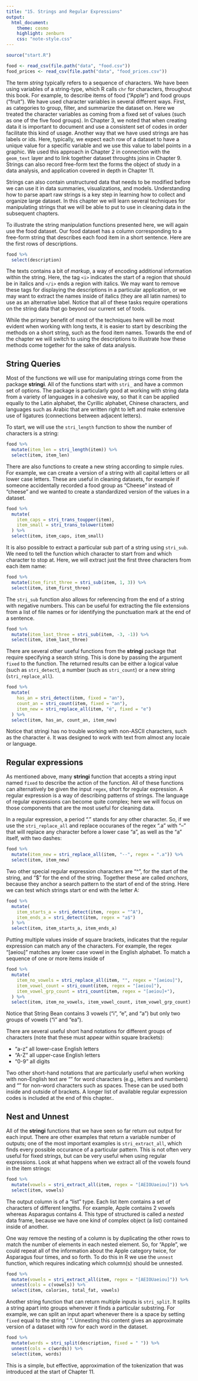```yaml
---
title: "15. Strings and Regular Expressions"
output:
  html_document:
    theme: cosmo
    highlight: zenburn
    css: "note-style.css"
---
```


```r
source("start.R")

food <- read_csv(file.path("data", "food.csv"))
food_prices <- read_csv(file.path("data", "food_prices.csv"))
```


The term *string* typically refers to a sequence of characters. We have
been using variables of a string-type, which R calls `chr` for characters, throughout this
book. For example, to describe items of food ("Apple") and food groups ("fruit"). We have
used character variables in several different ways. First, as categories to group, filter, and
summarize the dataset on. Here we treated the character variables as coming from a fixed set
of values (such as one of the five food groups). In Chapter 3, we noted that when creating
data it is important to document and use a consistent set of codes in order facilitate this
kind of usage. Another way that we have used strings are has labels or ids. Here, typically, we
expect each row of a dataset to have a unique value for a specific variable and we use this
value to label points in a graphic. We used this approach in Chapter 2 in connection with the
`geom_text` layer and to link together dataset throughts joins in Chapter 9. Strings
can also record free-form text the forms the object of study in a data analysis,
and application covered in depth in Chapter 11.

Strings can also contain unstructured data that needs to be modified before we
can use it in data summaries, visualizations, and models. Understanding how to
parse apart raw strings is a key step in learning how to collect and organize
large dataset. In this chapter we will learn several techniques for manipulating
strings that we will be able to put to use in cleaning data in the subsequent
chapters.

To illustrate the string manipulation functions presented here, we will again
use the food dataset. Our food dataset has a column corresponding
to a free-form string that describes each food item in a short sentence. Here
are the first rows of descriptions.

```r
food %>%
  select(description)
```

The texts contains a bit of *markup*, a way of encoding additional
information within the string. Here, the tag `<i>` indicates the start of a
region that should be in italics and `</i>` ends a region with italics. We may
want to remove these tags for displaying the descriptions in a particular
application, or we may want to extract the names inside of italics (they are
all latin names) to use as an alternative label. Notice that all of these tasks
require operations on the string data that go beyond our current set of tools.

While the primary benefit of most of the techniques here will be most evident
when working with long texts, it is easier to start by describing the methods on
a short string, such as the food item names. Towards the end of the chapter we
will switch to using the descriptions to illustrate how these methods come
together for the sake of data analysis.

## String Queries

Most of the functions we will use for manipulating strings come from the package **stringi**.
All of the functions start with `stri_` and have a common set of options. The package is
particularly good at working with string data from a variety of languages in a cohesive way,
so that it can be applied equally to the Latin alphabet, the Cyrillic alphabet, Chinese
characters, and languages such as Arabic that are written right to left and make extensive
use of ligatures (connections between adjacent letters).

To start, we will use the `stri_length` function to show the number of characters is a
string:

```r
food %>%
  mutate(item_len = stri_length(item)) %>%
  select(item, item_len)
```

There are also functions to create a new string according to simple rules. For
example, we can create a version of a string with all capital letters or all
lower case letters. These are useful in cleaning datasets, for example if someone
accidentally recorded a food group as "Cheese" instead of "cheese" and we wanted
to create a standardized version of the values in a dataset.

```r
food %>%
  mutate(
    item_caps = stri_trans_toupper(item),
    item_small = stri_trans_tolower(item)
  ) %>%
  select(item, item_caps, item_small)
```

It is also possible to extract a particular sub part of a string using `stri_sub`.
We need to tell the function which character to start from and which character to
stop at. Here, we will extract just the first three characters from each item
name:

```r
food %>%
  mutate(item_first_three = stri_sub(item, 1, 3)) %>%
  select(item, item_first_three)
```

The `stri_sub` function also allows for referencing from the end of a string
with negative numbers. This can be useful for extracting the file extensions from
a list of file names or for identifying the punctuation mark at the end of a sentence.

```r
food %>%
  mutate(item_last_three = stri_sub(item, -3, -1)) %>%
  select(item, item_last_three)
```

There are several other useful functions from the **stringi** package that require
specifying a search string. This is done by passing the argument `fixed` to the
function. The returned results can be either a logical value (such as `stri_detect`),
a number (such as `stri_count`) or a new string (`stri_replace_all`).

```r
food %>%
  mutate(
    has_an = stri_detect(item, fixed = "an"),
    count_an = stri_count(item, fixed = "an"),
    item_new = stri_replace_all(item, "ë", fixed = "e")
  ) %>%
  select(item, has_an, count_an, item_new)
```

Notice that stringi has no trouble working with non-ASCII characters, such as the
character `ë`. It was designed to work with text from almost any locale or language.

## Regular expressions

As mentioned above, many **stringi** function that accepts a string input named
`fixed` to describe the action of the function. All of these functions can
alternatively be given the input `regex`, short for regular expression. A regular
expression is a way of describing patterns of strings. The language of regular
expressions can become quite complex; here we will focus on those components that
are the most useful for cleaning data.

In a regular expression, a period "." stands for any other character. So, if
we use the `stri_replace_all` and replace occuranes of the regex ".a" with "--"
that will replace any character before a lower case "a", as well as the "a"
itself, with two dashes:

```r
food %>%
  mutate(item_new = stri_replace_all(item, "--", regex = ".a")) %>%
  select(item, item_new)
```

Two other special regular expression characters are "^", for the start of
the string, and "$" for the end of the string. Together these are called
*anchors*, because they anchor a search pattern to the start of end of the
string. Here we can test which strings start or end with the letter A:

```r
food %>%
  mutate(
    item_starts_a = stri_detect(item, regex = "^A"),
    item_ends_a = stri_detect(item, regex = "a$")
  ) %>%
  select(item, item_starts_a, item_ends_a)
```

Putting multiple values inside of square brackets, indicates that the regular
expression can match any of the characters. For example, the regex "[aeiou]"
matches any lower case vowel in the English alphabet. To match a sequence of
one or more items inside of

```r
food %>%
  mutate(
    item_no_vowels = stri_replace_all(item, "", regex = "[aeiou]"),
    item_vowel_count = stri_count(item, regex = "[aeiou]"),
    item_vowel_grp_count = stri_count(item, regex = "[aeiou]+"),
  ) %>%
  select(item, item_no_vowels, item_vowel_count, item_vowel_grp_count)
```

Notice that String Bean contains 3 vowels ("i", "e", and "a") but only two
groups of vowels ("i" and "ea").

There are several useful short hand notations for different groups of characters
(note that these must appear within square brackets):

- "a-z" all lower-case English letters
- "A-Z" all upper-case English letters
- "0-9" all digits

Two other short-hand notations that are particularly useful when working with non-English
text are "\w" for word characters (e.g., letters and numbers) and "\W" for non-word
characters such as spaces. These can be used both inside and outside of brackets. A
longer list of available regular expression codes is included at the end of this
chapter..

## Nest and Unnest

All of the **stringi** functions that we have seen so far return out output for each
input. There are other examples that return a variable number of outputs; one of the
most important examples is `stri_extract_all`, which finds every possible occurance
of a particular pattern. This is not often very useful for fixed strings, but can be
very useful when using regular expressions. Look at what happens when we extract all
of the vowels found in the item strings:

```r
food %>%
  mutate(vowels = stri_extract_all(item, regex = "[AEIOUaeiou]")) %>%
  select(item, vowels)
```

The output column is of a "list" type. Each list item contains a set of characters
of different lengths. For example, Apple contains 2 vowels whereas Asparagus contains
4. This type of structured is called a *nested* data frame, because we have one kind
of complex object (a list) contained inside of another.

One way remove the nesting of a column is by duplicating the other rows to match the
number of elements in each nested element. So, for "Apple", we could repeat all of
the information about the Apple category twice, for Asparagus four times, and so
forth. To do this in R we use the `unnest` function, which requires indicating which
column(s) should be unnested.

```r
food %>%
  mutate(vowels = stri_extract_all(item, regex = "[AEIOUaeiou]")) %>%
  unnest(cols = c(vowels)) %>%
  select(item, calories, total_fat, vowels)
```

Another string function that can return multiple inputs is `stri_split`. It splits
a string apart into groups whenever it finds a particular substring. For example,
we can split an input apart whenever there is a space by setting `fixed` equal to
the string " ". Unnesting this content gives an approximate version of a dataset
with row for each word in the dataset.

```r
food %>%
  mutate(words = stri_split(description, fixed = " ")) %>%
  unnest(cols = c(words)) %>%
  select(item, words)
```

This is a simple, but effective, approximation of the tokenization that was introduced
at the start of Chapter 11.
